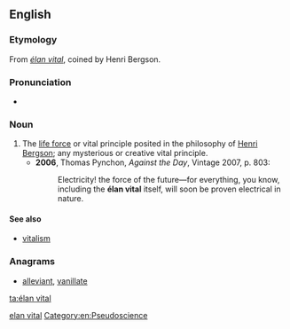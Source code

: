 ==English==

===Etymology===
From {{etyl|fr}} ''[[#French|élan vital]]'', coined by Henri Bergson.

===Pronunciation===
* {{a|French}} {{IPA|/elɑ̃ vital/}}

===Noun===
{{en-noun|-}}

# The [[life force]] or vital principle posited in the philosophy of [[w:Henri Bergson|Henri Bergson]]; any mysterious or creative vital principle.
#* '''2006''', Thomas Pynchon, ''Against the Day'', Vintage 2007, p. 803:
#*: Electricity! the force of the future—for everything, you know, including the '''élan vital''' itself, will soon be proven electrical in nature.

====See also====
* [[vitalism]]

===Anagrams===
* [[alleviant#English|alleviant]], [[vanillate#English|vanillate]]

[[Category:English terms spelled with É|elan vital]]
[[Category:en:Pseudoscience]]

[[ta:élan vital]]